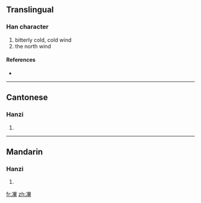 ==Translingual==

===Han character===
{{Han char|rn=15|rad=冫|as=11|sn=13|four=|canj=戈一田廿十 (IMWTJ)}}

# bitterly cold, cold wind
# the north wind

====References====
* {{Han ref|kx=0133.280|hdz=10300.170|uh=34D6|ud=13526}}

----

==Cantonese==

===Hanzi===
{{yue-hanzi|jyut=|y=bit1}}

# {{defn|Cantonese|sort=冫11}}

----

==Mandarin==

===Hanzi===
{{cmn-hanzi|pin=[[bì]] ([[bi4]]), [[bié]] ([[bie2]])|wg=pi<sup>4</sup>, pieh<sup>2</sup>}}

# {{defn|Mandarin|sort=冫11}}

[[fr:㓖]]
[[zh:㓖]]